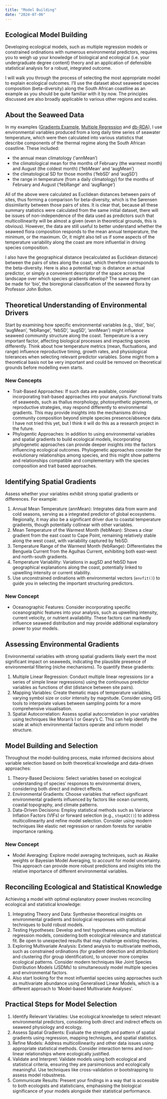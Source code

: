 ```yaml
---
title: "Model Building"
date: "2024-07-06"
---
```


## Ecological Model Building

Developing ecological models, such as multiple regression models or constrained ordinations with numerous environmental predictors, requires you to weigh up your knowledge of biological and ecological (i.e. your undergraduate degree content) theory and an application of defensible statistical analysis for a robust, integrated outcome.

I will walk you through the process of selecting the most appropriate model to explain ecological outcomes. I'll use the dataset about seaweed species composition (beta-diversity) along the South African coastline as an example as you should be quite familiar with it by now. The principles discussed are also broadly applicable to various other regions and scales.

## About the Seaweed Data

In my examples ([Gradients Example](deep_dive.qmd), [Multiple Regression](https://tangledbank.netlify.app/docs/The-Biostatistics-Book-Ch-3-5.pdf) and [db-RDA](constrained_ordination.qmd)), I use environmental variables produced from a long daily time series of seawater temperature, which were then calculated into various statistics that describe components of the thermal regime along the South African coastline. These included:

- the annual mean climatology ('annMean')
- the climatological mean for the months of February (the warmest month) and August (the coldest month) ('febMean' and 'augMean')
- the climatological SD for those months ('febSD' and 'augSD')
- the range in temperature (from a daily climatology) for the months of February and August ('febRange' and 'augRange')

All of the above were calculated as Euclidean distances between pairs of sites, thus forming a comparison for beta-diversity, which is the Sørensen dissimilarity between those pairs of sites. It is clear that, because all these summary statistics were calculated from the same initial dataset, there will be issues of non-independence of the data used as predictors such that multicollinearity will be almost a given (even in theoretical grounds, this is obvious). However, the data are still useful to better understand whether the seaweed flora composition responds to the mean annual temperature, the minimum, or the maximum. Or, it might also tell us if some aspects of the temperature variability along the coast are more influential in driving species composition.

I also have the geographical distance (recalculated as Euclidean distance) between the pairs of sites along the coast, which therefore corresponds to the beta-diversity. Here is also a potential trap: is distance an actual predictor, or simply a convenient descriptor of the space across the landscape over which species gradients develop? The same argument can be made for 'bio', the bioregional classification of the seaweed flora by Professor John Bolton.

## Theoretical Understanding of Environmental Drivers

Start by examining how specific environmental variables (e.g., 'dist', 'bio', 'augMean', 'febRange', 'febSD', 'augSD', 'annMean') might influence seaweed community structure along the coast. Temperature is a very important factor, affecting biological processes and impacting species differently. Think about how temperature metrics (mean, fluctuations, and range) influence reproductive timing, growth rates, and physiological tolerances when selecting relevant predictor variables. Some might from a theoretical basis not be very important and could be removed on theoretical grounds before modelling even starts.

### New Concepts {.unnumbered}

-   Trait-Based Approaches: If such data are available, consider incorporating trait-based approaches into your analysis. Functional traits of seaweeds, such as thallus morphology, photosynthetic pigments, or reproductive strategies, may respond differently to environmental gradients. This may provide insights into the mechanisms driving community composition beyond simple species presence/absence data. I have not tried this yet, but I think it will do this as a research project in the future.
-   Phylogentic Approaches: In addition to using environmental variables and spatial gradients to build ecological models, incorporating phylogenetic approaches can provide deeper insights into the factors influencing ecological outcomes. Phylogenetic approaches consider the evolutionary relationships among species, and this might show patterns and relationships compatible and complementary with the species composition and trait based approaches.

## Identifying Spatial Gradients

Assess whether your variables exhibit strong spatial gradients or differences. For example:

1. Annual Mean Temperature (annMean): Integrates data from warm and cold seasons, serving as a integrated predictor of global ecosystems. Regionally, it may also be a significant driver due to coastal temperature gradients, though potentially collinear with other variables.
2. Mean Temperature of the Warmest Month (febMean): Shows a clear gradient from the east coast to Cape Point, remaining relatively stable along the west coast, with variability captured by febSD.
3. Temperature Range of the Warmest Month (febRange): Differentiates the Benguela Current from the Agulhas Current, exhibiting both east-west and north-south gradients.
4. Temperature Variability: Variations in augSD and febSD have geographical explanations along the coast, potentially linked to upwelling intensity or current stability.
5. Use unconstrained ordinations with environmental vectors (`envfit()`) to guide you in selecting the important structuring predictors.

### New Concept {.unnumbered}

-   Oceanographic Features: Consider incorporating specific oceanographic features into your analysis, such as upwelling intensity, current velocity, or nutrient availability. These factors can markedly influence seaweed distribution and may provide additional explanatory power to your models.

## Assessing Environmental Gradients

Environmental variables with strong spatial gradients likely exert the most significant impact on seaweeds, indicating the plausible presence of environmental filtering (niche mechanisms). To quantify these gradients:

1. Multiple Linear Regression: Conduct multiple linear regressions (or a series of simple linear regressions) using the continuous predictor variables as functions of dist (distance between site pairs).
2. Mapping Variables: Create thematic maps of temperature variables, varying symbol size or color intensity by magnitude. Consider using GIS tools to interpolate values between sampling points for a more comprehensive visualisation.
3. Spatial Autocorrelation: Assess spatial autocorrelation in your variables using techniques like Moran's I or Geary's C. This can help identify the scale at which environmental factors operate and inform model structure.

## Model Building and Selection

Throughout the model-building process, make informed decisions about variable selection based on both theoretical knowledge and data-driven approaches:

1. Theory-Based Decisions: Select variables based on ecological understanding of species' responses to environmental drivers, considering both direct and indirect effects.
2. Environmental Gradients: Choose variables that reflect significant environmental gradients influenced by factors like ocean currents, coastal topography, and climate patterns.
3. Data-Driven Decisions: Employ statistical methods such as Variance Inflation Factors (VIFs) or forward selection (e.g., `stepAIC()`) to address multicollinearity and refine model selection. Consider using modern techniques like elastic net regression or random forests for variable importance ranking.

### New Concept {.unnumbered}

-   Model Averaging: Explore model averaging techniques, such as Akaike weights or Bayesian Model Averaging, to account for model uncertainty. This approach can provide more robust predictions and insights into the relative importance of different environmental variables.

## Reconciling Ecological and Statistical Knowledge

Achieving a model with optimal explanatory power involves reconciling ecological and statistical knowledge:

1. Integrating Theory and Data: Synthesise theoretical insights on environmental gradients and biological responses with statistical techniques to build robust models.
2. Testing Hypotheses: Develop and test hypotheses using multiple regression models, considering both ecological relevance and statistical fit. Be open to unexpected results that may challenge existing theories.
3. Exploring Multivariate Analysis: Extend analysis to multivariate methods, such as constrained ordinations (for gradient detection and attribution) and clustering (for group identification), to uncover more complex ecological patterns. Consider modern techniques like Joint Species Distribution Models (JSDMs) to simultaneously model multiple species and environmental factors.
4. Also start looking for the most influential species using approaches such as multivariate abundance using Generalised Linear Models, which is a different approach to 'Model-based Multivariate Analyses'.

## Practical Steps for Model Selection

1. Identify Relevant Variables: Use ecological knowledge to select relevant environmental predictors, considering both direct and indirect effects on seaweed physiology and ecology.
2. Assess Spatial Gradients: Evaluate the strength and pattern of spatial gradients using regression, mapping techniques, and spatial statistics.
3. Refine Models: Address multicollinearity and other data issues using appropriate statistical methods. Consider interaction terms and non-linear relationships where ecologically justified.
4. Validate and Interpret: Validate models using both ecological and statistical criteria, ensuring they are parsimonious and ecologically meaningful. Use techniques like cross-validation or bootstrapping to assess model robustness.
5. Communicate Results: Present your findings in a way that is accessible to both ecologists and statisticians, emphasising the biological significance of your models alongside their statistical performance.
